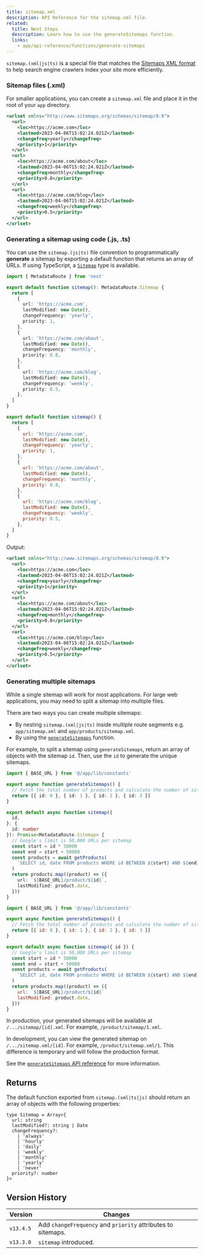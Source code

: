 ```yaml
---
title: sitemap.xml
description: API Reference for the sitemap.xml file.
related:
  title: Next Steps
  description: Learn how to use the generateSitemaps function.
  links:
    - app/api-reference/functions/generate-sitemaps
---
```


`sitemap.(xml|js|ts)` is a special file that matches the [Sitemaps XML format](https://www.sitemaps.org/protocol.html) to help search engine crawlers index your site more efficiently.

### Sitemap files (.xml)

For smaller applications, you can create a `sitemap.xml` file and place it in the root of your `app` directory.

```xml filename="app/sitemap.xml"
<urlset xmlns="http://www.sitemaps.org/schemas/sitemap/0.9">
  <url>
    <loc>https://acme.com</loc>
    <lastmod>2023-04-06T15:02:24.021Z</lastmod>
    <changefreq>yearly</changefreq>
    <priority>1</priority>
  </url>
  <url>
    <loc>https://acme.com/about</loc>
    <lastmod>2023-04-06T15:02:24.021Z</lastmod>
    <changefreq>monthly</changefreq>
    <priority>0.8</priority>
  </url>
  <url>
    <loc>https://acme.com/blog</loc>
    <lastmod>2023-04-06T15:02:24.021Z</lastmod>
    <changefreq>weekly</changefreq>
    <priority>0.5</priority>
  </url>
</urlset>
```

### Generating a sitemap using code (.js, .ts)

You can use the `sitemap.(js|ts)` file convention to programmatically **generate** a sitemap by exporting a default function that returns an array of URLs. If using TypeScript, a [`Sitemap`](#returns) type is available.

```ts filename="app/sitemap.ts" switcher
import { MetadataRoute } from 'next'

export default function sitemap(): MetadataRoute.Sitemap {
  return [
    {
      url: 'https://acme.com',
      lastModified: new Date(),
      changeFrequency: 'yearly',
      priority: 1,
    },
    {
      url: 'https://acme.com/about',
      lastModified: new Date(),
      changeFrequency: 'monthly',
      priority: 0.8,
    },
    {
      url: 'https://acme.com/blog',
      lastModified: new Date(),
      changeFrequency: 'weekly',
      priority: 0.5,
    },
  ]
}
```

```js filename="app/sitemap.js" switcher
export default function sitemap() {
  return [
    {
      url: 'https://acme.com',
      lastModified: new Date(),
      changeFrequency: 'yearly',
      priority: 1,
    },
    {
      url: 'https://acme.com/about',
      lastModified: new Date(),
      changeFrequency: 'monthly',
      priority: 0.8,
    },
    {
      url: 'https://acme.com/blog',
      lastModified: new Date(),
      changeFrequency: 'weekly',
      priority: 0.5,
    },
  ]
}
```

Output:

```xml filename="acme.com/sitemap.xml"
<urlset xmlns="http://www.sitemaps.org/schemas/sitemap/0.9">
  <url>
    <loc>https://acme.com</loc>
    <lastmod>2023-04-06T15:02:24.021Z</lastmod>
    <changefreq>yearly</changefreq>
    <priority>1</priority>
  </url>
  <url>
    <loc>https://acme.com/about</loc>
    <lastmod>2023-04-06T15:02:24.021Z</lastmod>
    <changefreq>monthly</changefreq>
    <priority>0.8</priority>
  </url>
  <url>
    <loc>https://acme.com/blog</loc>
    <lastmod>2023-04-06T15:02:24.021Z</lastmod>
    <changefreq>weekly</changefreq>
    <priority>0.5</priority>
  </url>
</urlset>
```

### Generating multiple sitemaps

While a single sitemap will work for most applications. For large web applications, you may need to split a sitemap into multiple files.

There are two ways you can create multiple sitemaps:

- By nesting `sitemap.(xml|js|ts)` inside multiple route segments e.g. `app/sitemap.xml` and `app/products/sitemap.xml`.
- By using the [`generateSitemaps`](/docs/app/api-reference/functions/generate-sitemaps) function.

For example, to split a sitemap using `generateSitemaps`, return an array of objects with the sitemap `id`. Then, use the `id` to generate the unique sitemaps.

```ts filename="app/product/sitemap.ts" switcher
import { BASE_URL } from '@/app/lib/constants'

export async function generateSitemaps() {
  // Fetch the total number of products and calculate the number of sitemaps needed
  return [{ id: 0 }, { id: 1 }, { id: 2 }, { id: 3 }]
}

export default async function sitemap({
  id,
}: {
  id: number
}): Promise<MetadataRoute.Sitemap> {
  // Google's limit is 50,000 URLs per sitemap
  const start = id * 50000
  const end = start + 50000
  const products = await getProducts(
    `SELECT id, date FROM products WHERE id BETWEEN ${start} AND ${end}`
  )
  return products.map((product) => ({
    url: `${BASE_URL}/product/${id}`,
    lastModified: product.date,
  }))
}
```

```js filename="app/product/sitemap.js" switcher
import { BASE_URL } from '@/app/lib/constants'

export async function generateSitemaps() {
  // Fetch the total number of products and calculate the number of sitemaps needed
  return [{ id: 0 }, { id: 1 }, { id: 2 }, { id: 3 }]
}

export default async function sitemap({ id }) {
  // Google's limit is 50,000 URLs per sitemap
  const start = id * 50000
  const end = start + 50000
  const products = await getProducts(
    `SELECT id, date FROM products WHERE id BETWEEN ${start} AND ${end}`
  )
  return products.map((product) => ({
    url: `${BASE_URL}/product/${id}`
    lastModified: product.date,
  }))
}
```

In production, your generated sitemaps will be available at `/.../sitemap/[id].xml`. For example, `/product/sitemap/1.xml`.

In development, you can view the generated sitemap on `/.../sitemap.xml/[id]`. For example, `/product/sitemap.xml/1`. This difference is temporary and will follow the production format.

See the [`generateSitemaps` API reference](/docs/app/api-reference/functions/generate-sitemaps) for more information.

## Returns

The default function exported from `sitemap.(xml|ts|js)` should return an array of objects with the following properties:

```tsx
type Sitemap = Array<{
  url: string
  lastModified?: string | Date
  changeFrequency?:
    | 'always'
    | 'hourly'
    | 'daily'
    | 'weekly'
    | 'monthly'
    | 'yearly'
    | 'never'
  priority?: number
}>
```

## Version History

| Version   | Changes                                                      |
| --------- | ------------------------------------------------------------ |
| `v13.4.5` | Add `changeFrequency` and `priority` attributes to sitemaps. |
| `v13.3.0` | `sitemap` introduced.                                        |
